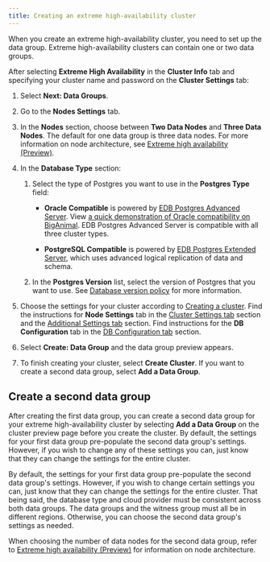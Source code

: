 ```yaml
---
title: Creating an extreme high-availability cluster
---
```


When you create an extreme high-availability cluster, you need to set up the data group. Extreme high-availability clusters can contain one or two data groups. 

After selecting **Extreme High Availability** in the **Cluster Info** tab and specifying your cluster name and password on the **Cluster Settings** tab:

1. Select **Next: Data Groups**. 

1. Go to the **Nodes Settings** tab. 

1. In the **Nodes** section, choose between **Two Data Nodes** and **Three Data Nodes**. The default for one data group is three data nodes. For more information on node architecture, see [Extreme high availability (Preview)](/biganimal/latest/overview/02_high_availability/#extreme-high-availability-preview).

1. In the **Database Type** section:

   1.  Select the type of Postgres you want to use in the **Postgres Type** field:

        -   **Oracle Compatible** is powered by [EDB Postgres Advanced Server](/epas/latest/). View [a quick demonstration of Oracle compatibility on BigAnimal](../../using_cluster/06_demonstration_oracle_compatibility). EDB Postgres Advanced Server is compatible with all three cluster types.

        -   **PostgreSQL Compatible** is powered by [EDB Postgres Extended Server](/pge/latest/), which uses advanced logical replication of data and schema. 
    
    1.  In the **Postgres Version** list, select the version of Postgres that you want to use. See [Database version policy](../../overview/05_database_version_policy) for more information.

1. Choose the settings for your cluster according to [Creating a cluster](/biganimal/latest/getting_started/creating_a_cluster/). Find the instructions for **Node Settings** tab in the [Cluster Settings tab](../creating_a_cluster/#cluster-settings-tab) section and the [Additional Settings tab](../creating_a_cluster/#additional-settings-tab) section. Find instructions for the **DB Configuration** tab in the [DB Configuration tab](../creating_a_cluster/#db-configuration-tab) section.

1. Select **Create: Data Group** and the data group preview appears. 

1. To finish creating your cluster, select **Create Cluster**. If you want to create a second data group, select **Add a Data Group**.

## Create a second data group

After creating the first data group, you can create a second data group for your extreme high-availability cluster by selecting **Add a Data Group** on the cluster preview page before you create the cluster. By default, the settings for your first data group pre-populate the second data group's settings. However, if you wish to change any of these settings you can, just know that they can change the settings for the entire cluster.

By default, the settings for your first data group pre-populate the second data group's settings. However, if you wish to change certain settings you can, just know that they can change the settings for the entire cluster. That being said, the database type and cloud provider must be consistent across both data groups. The data groups and the witness group must all be in different regions. Otherwise, you can choose the second data group's settings as needed. 

When choosing the number of data nodes for the second data group, refer to [Extreme high availability (Preview)](/biganimal/latest/overview/02_high_availability/#extreme-high-availability-preview) for information on node architecture.
